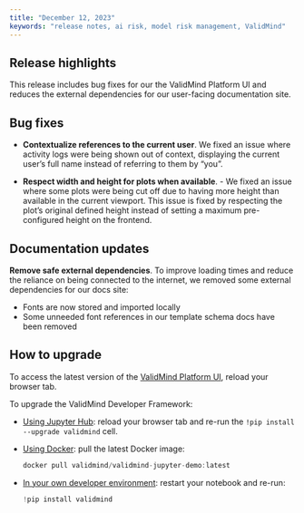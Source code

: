 ```yaml
---
title: "December 12, 2023"
keywords: "release notes, ai risk, model risk management, ValidMind"
---
```


## Release highlights

This release includes bug fixes for our the ValidMind Platform UI and reduces the external dependencies for our user-facing documentation site. 

## Bug fixes 

<!---Makes author's name contextual to currently logged user by @gtagle in [#492](https://github.com/validmind/frontend/pull/492)--->
- **Contextualize references to the current user**. We fixed an issue where activity logs were being shown out of context, displaying the current user's full name instead of referring to them by "you".

<!---Respect width/height when available by @cachafla in [#498](https://github.com/validmind/frontend/pull/498)--->
- **Respect width and height for plots when available**. - We fixed an issue where some plots were being cut off due to having more height than available in the current viewport. This issue is fixed by respecting the plot's original defined height instead of setting a maximum pre-configured height on the frontend.

## Documentation updates

<!---Remove safe external dependencies by @nrichers in [#147](https://github.com/validmind/documentation/pull/147)--->
**Remove safe external dependencies**. To improve loading times and reduce the reliance on being connected to the internet, we removed some external dependencies for our docs site:

- Fonts are now stored and imported locally
- Some unneeded font references in our template schema docs have been removed

## How to upgrade

To access the latest version of the [ValidMind Platform UI](http://app.prod.validmind.ai/), reload your browser tab.

To upgrade the ValidMind Developer Framework:

- [Using Jupyter Hub](../../guide/try-developer-framework-with-jupyterhub.qmd): reload your browser tab and re-run the `!pip install --upgrade validmind` cell.

- [Using Docker](../../guide/try-developer-framework-with-docker.qmd): pull the latest Docker image:
    
    ```jsx
    docker pull validmind/validmind-jupyter-demo:latest
    
    ```
    
- [In your own developer environment](../../guide/install-and-initialize-developer-framework.qmd): restart your notebook and re-run:
    
    ```python
    !pip install validmind
    ```